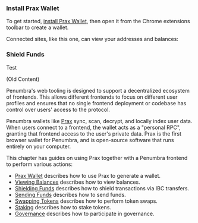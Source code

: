 
<Steps>

### Install Prax Wallet

To get started, [install Prax Wallet](https://praxwallet.com), then open it from the Chrome extensions toolbar to create a wallet.  

<WalletInstallSteps/>

Connected sites, like this one, can view your addresses and balances:

<Balances/>


### Shield Funds

Test


</Steps>

(Old Content)

Penumbra's web tooling is designed to support a decentralized ecosystem of
frontends.  This allows different frontends to focus on different user
profiles and ensures that no single frontend deployment or codebase has control
over users' access to the protocol.

Penumbra wallets like [Prax] sync, scan, decrypt, and locally index user data.
When users connect to a frontend, the wallet acts as a "personal RPC", granting
that frontend access to the user's private data.  Prax is the first browser
wallet for Penumbra, and is open-source software that runs entirely on your
computer.

This chapter has guides on using Prax together with a Penumbra frontend to
perform various actions:

- [Prax Wallet](./web/prax.md) describes how to use Prax to generate a wallet.
- [Viewing Balances](./web/balances.md) describes how to view balances.
- [Shielding Funds](./web/ibc-transfers.md) describes how to shield transactions via IBC transfers.
- [Sending Funds](./web/send.md) describes how to send funds.
- [Swapping Tokens](./web/swap.md) describes how to perform token swaps.
- [Staking](./web/stake.md) describes how to stake tokens.
- [Governance](./web/vote.md) describes how to participate in governance.

[Prax]: https://chromewebstore.google.com/detail/prax-wallet/lkpmkhpnhknhmibgnmmhdhgdilepfghe
